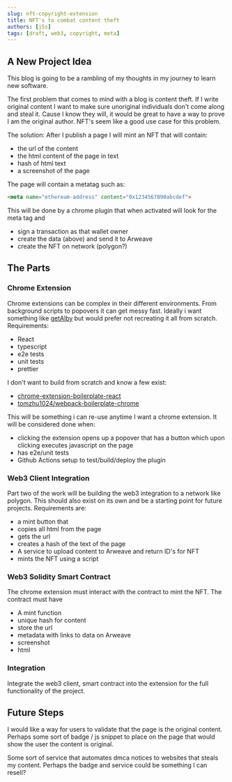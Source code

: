 ```yaml
---
slug: nft-copyright-extension
title: NFT's to combat content theft
authors: [j5s]
tags: [draft, web3, copyright, meta]
---
```

## A New Project Idea

This blog is going to be a rambling of my thoughts in my journey
to learn new software.  

The first problem that comes to mind with a blog is content theft.
If I write original content I want to make sure
unoriginal individuals don't come along and
steal it. Cause I know they will, it would be great to have a way
to prove I am the original author. NFT's seem like a good use case
for this problem. 

The solution:
After I publish a page I will mint an NFT that will contain:
 - the url of the content
 - the html content of the page in text
 - hash of html text
 - a screenshot of the page

The page will contain a metatag such as:
```html
<meta name="ethereum-address" content="0x1234567890abcdef">
```
This will be done by a chrome plugin that when activated will look for the meta tag and
 - sign a transaction as that wallet owner
 - create the data (above) and send it to Arweave
 - create the NFT on network (polygon?)


## The Parts

### Chrome Extension
Chrome extensions can be complex in their different environments. From background scripts to popovers
it can get messy fast. Ideally i want something like [getAlby](https://github.com/getAlby/lightning-browser-extension)
but would prefer not recreating it all from scratch. Requirements:
 - React
 - typescript
 - e2e tests
 - unit tests
 - prettier

I don't want to build from scratch and know a few exist:
 - [chrome-extension-boilerplate-react
](https://github.com/lxieyang/chrome-extension-boilerplate-react)
 - [tomzhu1024/webpack-boilerplate-chrome](https://github.com/tomzhu1024/webpack-boilerplate-chrome)

This will be something i can re-use anytime I want a chrome extension. It will be considered done when:
 - clicking the extension opens up a popover that has a button which upon clicking executes javascript on the page
 - has e2e/unit tests
 - Github Actions setup to test/build/deploy the plugin

### Web3 Client Integration
Part two of the work will be building the web3 integration to a network like polygon. This should also exist on its own
and be a starting point for future projects.
Requirements are:
 - a mint button that
  - copies all html from the page
  - gets the url
  - creates a hash of the text of the page
 - A service to upload content to Arweave and return ID's for NFT
 - mints the NFT using a script

### Web3 Solidity Smart Contract
The chrome extension must interact with the contract to mint the NFT. The contract must have
 - A mint function
 - unique hash for content
 - store the url
 - metadata with links to data on Arweave
  - screenshot
  - html

### Integration
Integrate the web3 client, smart contract into the extension for the full functionality of the project.

## Future Steps

I would like a way for users to validate that the page is the original content. Perhaps some sort of badge / js snippet
to place on the page that would show the user the content is original.  

Some sort of service that automates dmca notices to websites that steals my content. Perhaps the badge and service could
be something I can resell?